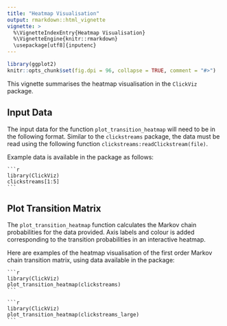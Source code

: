 ```yaml
---
title: "Heatmap Visualisation"
output: rmarkdown::html_vignette
vignette: >
  %\VignetteIndexEntry{Heatmap Visualisation}
  %\VignetteEngine{knitr::rmarkdown}
  \usepackage[utf8]{inputenc}
---
```


```r
library(ggplot2)
knitr::opts_chunk$set(fig.dpi = 96, collapse = TRUE, comment = "#>")
```

This vignette summarises the heatmap visualisation in the `ClickViz` package.  

## Input Data

The input data for the function `plot_transition_heatmap` will need to be in the following format. Similar to the `clickstreams` package, the data must be read using the following function `clickstreams:readClickstream(file)`.

Example data is available in the package as follows:

    ```r
    library(ClickViz)
    clickstreams[1:5]
    ```

## Plot Transition Matrix

The `plot_transition_heatmap` function calculates the Markov chain probabilities for the data provided. Axis labels and colour is added corresponding to the transition probabilities in an interactive heatmap.

Here are examples of the heatmap visualisation of the first order Markov chain transition matrix, using data available in the package:

    ```r
    library(ClickViz)
    plot_transition_heatmap(clickstreams)
    ```

    ```r
    library(ClickViz)
    plot_transition_heatmap(clickstreams_large)
    ```
